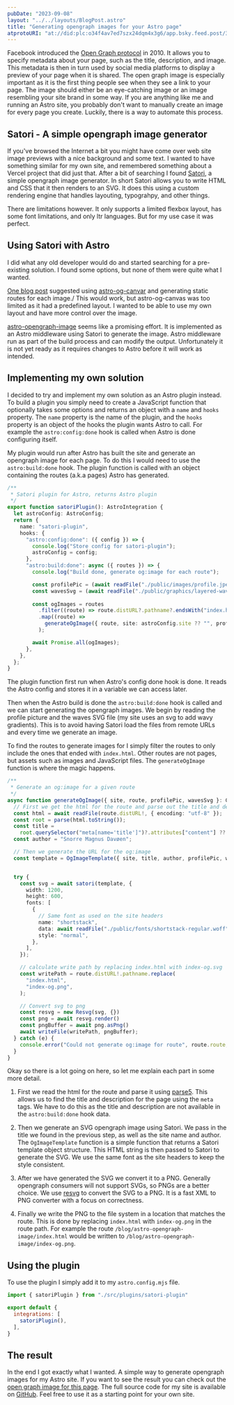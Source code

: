 ```yaml
---
pubDate: "2023-09-08"
layout: "../../layouts/BlogPost.astro"
title: "Generating opengraph images for your Astro page"
atprotoURI: "at://did:plc:o34f4av7ed7szx24dqm4x3g6/app.bsky.feed.post/3k6vnmvjggr25"
---
```


Facebook introduced the [Open Graph protocol](https://ogp.me/) in 2010.
It allows you to specify metadata about your page, such as the title, description, and image.
This metadata is then in turn used by social media platforms to display a preview of your page when it is shared.
The open graph image is especially important as it is the first thing people see when they see a link to your page.
The image should either be an eye-catching image or an image resembling your site brand in some way.
If you are anything like me and running an Astro site, you probably don't want to manually create an image for every page you create.
Luckily, there is a way to automate this process.

## Satori - A simple opengraph image generator

If you've browsed the Internet a bit you might have come over web site image previews with a nice background and some text.
I wanted to have something similar for my own site, and remembered something about a Vercel project that did just that.
After a bit of searching I found [Satori](https://www.npmjs.com/package/satori), a simple opengraph image generator.
In short Satori allows you to write HTML and CSS that it then renders to an SVG.
It does this using a custom rendering engine that handles layouting, typograhpy, and other things.

There are limitations however.
It only supports a limited flexbox layout, has some font limitations, and only ltr languages.
But for my use case it was perfect.

## Using Satori with Astro

I did what any old developer would do and started searching for a pre-existing solution.
I found some options, but none of them were quite what I wanted.

[One blog post](https://aidankinzett.com/blog/astro-open-graph-image/) suggested using [astro-og-canvar](https://www.npmjs.com/package/astro-og-canvas) and generating static routes for each image./
This would work, but astro-og-canvas was too limited as it had a predefined layout.
I wanted to be able to use my own layout and have more control over the image.

[astro-opengraph-image](https://github.com/altano/npm-packages/tree/main/packages/astro-opengraph-image) seems like a promising effort.
It is implemented as an Astro middleware using Satori to generate the image.
Astro middleware run as part of the build process and can modify the output.
Unfortunately it is not yet ready as it requires changes to Astro before it will work as intended.


## Implementing my own solution

I decided to try and implement my own solution as an Astro plugin instead.
To build a plugin you simply need to create a JavaScript function that optionally takes some options and returns an object with a `name` and `hooks` property.
The `name` property is the name of the plugin, and the `hooks` property is an object of the hooks the plugin wants Astro to call.
For example the `astro:config:done` hook is called when Astro is done configuring itself.

My plugin would run after Astro has built the site and generate an opengraph image for each page.
To do this I would need to use the `astro:build:done` hook.
The plugin function is called with an object containing the routes (a.k.a pages) Astro has generated.

```ts
/**
 * Satori plugin for Astro, returns Astro plugin
 */
export function satoriPlugin(): AstroIntegration {
  let astroConfig: AstroConfig;
  return {
    name: "satori-plugin",
    hooks: {
      "astro:config:done": ({ config }) => {
        console.log("Store config for satori-plugin");
        astroConfig = config;
      },
      "astro:build:done": async ({ routes }) => {
        console.log("Build done, generate og:image for each route");

        const profilePic = (await readFile("./public/images/profile.jpeg")).toString("base64");
        const wavesSvg = (await readFile("./public/graphics/layered-waves-dark.svg")).toString("base64");
        
        const ogImages = routes
          .filter((route) => route.distURL?.pathname?.endsWith("index.html")?? false)
          .map((route) =>
            generateOgImage({ route, site: astroConfig.site ?? "", profilePic, wavesSvg }),
          );

        await Promise.all(ogImages);
      },
    },
  };
}
```

The plugin function first run when Astro's config done hook is done.
It reads the Astro config and stores it in a variable we can access later.

Then when the Astro build is done the `astro:build:done` hook is called and we can start generating the opengraph images.
We begin by reading the profile picture and the waves SVG file (my site uses an svg to add wavy gradients).
This is to avoid having Satori load the files from remote URLs and every time we generate an image.

To find the routes to generate images for I simply filter the routes to only include the ones that ended with `index.html`.
Other routes are not pages, but assets such as images and JavaScript files.
The `generateOgImage` function is where the magic happens.


```ts
/**
 * Generate an og:image for a given route
 */
async function generateOgImage({ site, route, profilePic, wavesSvg }: GenerateOgImageProps) {
  // First we get the html for the route and parse out the title and description
  const html = await readFile(route.distURL!, { encoding: "utf-8" });
  const root = parse(html.toString());
  const title =
    root.querySelector("meta[name='title']")?.attributes["content"] ?? "";
  const author = "Snorre Magnus Davøen";

  // Then we generate the URL for the og:image
  const template = OgImageTemplate({ site, title, author, profilePic, wavesSvg });


  try {
    const svg = await satori(template, {
      width: 1200,
      height: 600,
      fonts: [
        {
          // Same font as used on the site headers
          name: "shortstack",
          data: await readFile("./public/fonts/shortstack-regular.woff"),
          style: "normal",
        },
      ],
    });

    // calculate write path by replacing index.html with index-og.svg
    const writePath = route.distURL!.pathname.replace(
      "index.html",
      "index-og.png",
    );

    // Convert svg to png 
    const resvg = new Resvg(svg, {})
    const png = await resvg.render()
    const pngBuffer = await png.asPng()
    await writeFile(writePath, pngBuffer);
  } catch (e) {
    console.error("Could not generate og:image for route", route.route, e);
  }
}
```

Okay so there is a lot going on here, so let me explain each part in some more detail.

1.  First we read the html for the route and parse it using [parse5](https://www.npmjs.com/package/parse5).
    This allows us to find the title and description for the page using the `meta` tags.
    We have to do this as the title and description are not available in the `astro:build:done` hook data.

2.  Then we generate an SVG opengraph image using Satori.
    We pass in the title we found in the previous step, as well as the site name and author.
    The `OgImageTemplate` function is a simple function that returns a Satori template object structure.
    This HTML string is then passed to Satori to generate the SVG.
    We use the same font as the site headers to keep the style consistent.

3.  After we have generated the SVG we convert it to a PNG.
    Generally opengraph consumers will not support SVGs, so PNGs are a better choice.
    We use [resvg](https://www.npmjs.com/package/resvg) to convert the SVG to a PNG.
    It is a fast XML to PNG converter with a focus on correctness.

4.  Finally we write the PNG to the file system in a location that matches the route.
    This is done by replacing `index.html` with `index-og.png` in the route path.
    For example the route `/blog/astro-opengraph-image/index.html` would be written to `/blog/astro-opengraph-image/index-og.png`.

## Using the plugin

To use the plugin I simply add it to my `astro.config.mjs` file.

```js
import { satoriPlugin } from "./src/plugins/satori-plugin"

export default {
  integrations: [
    satoriPlugin(),
  ],
}
```

## The result

In the end I got exactly what I wanted.
A simple way to generate opengraph images for my Astro site.
If you want to see the result you can check out the [open graph image for this page](/blog/generating-opengraph-images-for-your-astro-page/index-og.png).
The full source code for my site is available on [GitHub](https://github.com/snorremd/snorreio/blob/main/src/plugins/satori-plugin.ts).
Feel free to use it as a starting point for your own site.